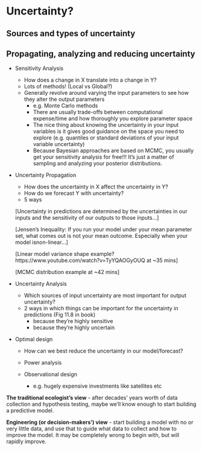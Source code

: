 # Uncertainty?

## Sources and types of uncertainty



## Propagating, analyzing and reducing uncertainty

- Sensitivity Analysis
  - How does a change in X translate into a change in Y?
  - Lots of methods! (Local vs Global?)
  - Generally revolve around varying the input parameters to see how they alter the output parameters
      - e.g. Monte Carlo methods
      - There are usually trade-offs between computational expense/time and how thoroughly you explore parameter space
      - The nice thing about knowing the uncertainty in your input variables is it gives good guidance on the space you need to explore (e.g. quantiles or standard deviations of your input variable uncertainty)
      - Because Bayesian approaches are based on MCMC, you usually get your sensitivity analysis for free!!! It's just a matter of sampling and analyzing your posterior distributions.
      
- Uncertainty Propagation
  - How does the uncertainty in X affect the uncertainty in Y?
  - How do we forecast Y with uncertainty?
  - 5 ways
  
  [Uncertainty in predictions are determined by the uncertainties in our inputs and the sensitivity of our outputs to those inputs...]
  
  [Jensen's Inequality: If you run your model under your mean parameter set, what comes out is not your mean outcome. Especially when your model isnon-linear...]
  
  [Linear model variance shape example? https://www.youtube.com/watch?v=TyYQAOGyOUQ at ~35 mins]

  [MCMC distribution example at ~42 mins]

- Uncertainty Analysis
  - Which sources of input uncertainty are most important for output uncertainty?
  - 2 ways in which things can be important for the uncertainty in predictions (Fig 11.8 in book)
      - because they're highly sensitive
      - because they're highly uncertain
  
- Optimal design
  - How can we best reduce the uncertainty in our model/forecast?
  
  - Power analysis
  - Observational design
    - e.g. hugely expensive investments like satellites etc
    
    
**The traditional ecologist's view** - after decades' years worth of data collection and hypothesis testing, maybe we'll know enough to start building a predictive model.

**Engineering (or decision-makers') view** - start building a model with no or very little data, and use that to guide what data to collect and how to improve the model. It may be completely wrong to begin with, but will rapidly improve.


